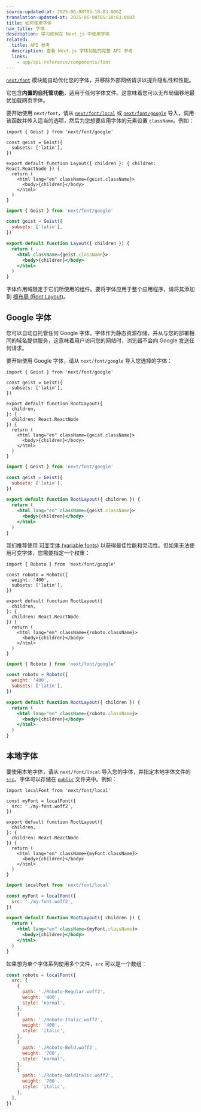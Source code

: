 ```yaml
---
source-updated-at: 2025-06-08T05:18:03.000Z
translation-updated-at: 2025-06-08T05:18:03.000Z
title: 如何使用字体
nav_title: 字体
description: 学习如何在 Next.js 中使用字体
related:
  title: API 参考
  description: 查看 Next.js 字体功能的完整 API 参考
  links:
    - app/api-reference/components/font
---
```


[`next/font`](/docs/app/api-reference/components/font) 模块能自动优化您的字体，并移除外部网络请求以提升隐私性和性能。

它包含**内置的自托管功能**，适用于任何字体文件。这意味着您可以无布局偏移地最优加载网页字体。

要开始使用 `next/font`，请从 [`next/font/local`](#本地字体) 或 [`next/font/google`](#google-字体) 导入，调用该函数并传入适当的选项，然后为您想要应用字体的元素设置 `className`。例如：

```tsx filename="app/layout.tsx" highlight={1,3-5,9} switcher
import { Geist } from 'next/font/google'

const geist = Geist({
  subsets: ['latin'],
})

export default function Layout({ children }: { children: React.ReactNode }) {
  return (
    <html lang="en" className={geist.className}>
      <body>{children}</body>
    </html>
  )
}
```

```jsx filename="app/layout.js" highlight={1,3-5,9} switcher
import { Geist } from 'next/font/google'

const geist = Geist({
  subsets: ['latin'],
})

export default function Layout({ children }) {
  return (
    <html className={geist.className}>
      <body>{children}</body>
    </html>
  )
}
```

字体作用域限定于它们所使用的组件。要将字体应用于整个应用程序，请将其添加到 [根布局 (Root Layout)](/docs/app/api-reference/file-conventions/layout#root-layout)。

## Google 字体

您可以自动自托管任何 Google 字体。字体作为静态资源存储，并从与您的部署相同的域名提供服务，这意味着用户访问您的网站时，浏览器不会向 Google 发送任何请求。

要开始使用 Google 字体，请从 `next/font/google` 导入您选择的字体：

```tsx filename="app/layout.tsx" switcher
import { Geist } from 'next/font/google'

const geist = Geist({
  subsets: ['latin'],
})

export default function RootLayout({
  children,
}: {
  children: React.ReactNode
}) {
  return (
    <html lang="en" className={geist.className}>
      <body>{children}</body>
    </html>
  )
}
```

```jsx filename="app/layout.js" switcher
import { Geist } from 'next/font/google'

const geist = Geist({
  subsets: ['latin'],
})

export default function RootLayout({ children }) {
  return (
    <html lang="en" className={geist.className}>
      <body>{children}</body>
    </html>
  )
}
```

我们推荐使用 [可变字体 (variable fonts)](https://fonts.google.com/variablefonts) 以获得最佳性能和灵活性。但如果无法使用可变字体，您需要指定一个权重：

```tsx filename="app/layout.tsx" highlight={4} switcher
import { Roboto } from 'next/font/google'

const roboto = Roboto({
  weight: '400',
  subsets: ['latin'],
})

export default function RootLayout({
  children,
}: {
  children: React.ReactNode
}) {
  return (
    <html lang="en" className={roboto.className}>
      <body>{children}</body>
    </html>
  )
}
```

```jsx filename="app/layout.js"  highlight={4} switcher
import { Roboto } from 'next/font/google'

const roboto = Roboto({
  weight: '400',
  subsets: ['latin'],
})

export default function RootLayout({ children }) {
  return (
    <html lang="en" className={roboto.className}>
      <body>{children}</body>
    </html>
  )
}
```

## 本地字体

要使用本地字体，请从 `next/font/local` 导入您的字体，并指定本地字体文件的 [`src`](/docs/app/api-reference/components/font#src)。字体可以存储在 [`public`](/docs/app/api-reference/file-conventions/public-folder) 文件夹中。例如：

```tsx filename="app/layout.tsx" switcher
import localFont from 'next/font/local'

const myFont = localFont({
  src: './my-font.woff2',
})

export default function RootLayout({
  children,
}: {
  children: React.ReactNode
}) {
  return (
    <html lang="en" className={myFont.className}>
      <body>{children}</body>
    </html>
  )
}
```

```jsx filename="app/layout.js" switcher
import localFont from 'next/font/local'

const myFont = localFont({
  src: './my-font.woff2',
})

export default function RootLayout({ children }) {
  return (
    <html lang="en" className={myFont.className}>
      <body>{children}</body>
    </html>
  )
}
```

如果想为单个字体系列使用多个文件，`src` 可以是一个数组：

```js
const roboto = localFont({
  src: [
    {
      path: './Roboto-Regular.woff2',
      weight: '400',
      style: 'normal',
    },
    {
      path: './Roboto-Italic.woff2',
      weight: '400',
      style: 'italic',
    },
    {
      path: './Roboto-Bold.woff2',
      weight: '700',
      style: 'normal',
    },
    {
      path: './Roboto-BoldItalic.woff2',
      weight: '700',
      style: 'italic',
    },
  ],
})
```